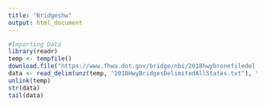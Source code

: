 ```yaml
---
title: "Bridgeshw"
output: html_document
---
```


```r
#Importing Data
library(readr)
temp <- tempfile()
download.file("https://www.fhwa.dot.gov/bridge/nbi/2018hwybronefiledel.zip",temp)
data <- read_delim(unz(temp, "2018HwyBridgesDelimitedAllStates.txt"), ",", col_names = T)
unlink(temp)
str(data)
tail(data)
```
